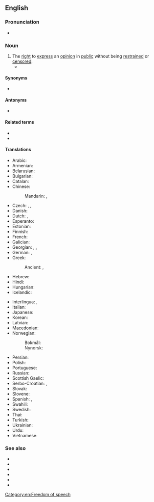{{also|free-speech}}
==English==
{{wikipedia|freedom of speech}}

===Pronunciation===
* {{IPA|en|/fɹiː ˈspiːtʃ/}}

===Noun===
{{en-noun|-}}

# The [[right]] to [[express]] an [[opinion]] in [[public]] without being [[restrain]]ed or [[censor]]ed.
#* {{quote-book|en|year=2003|author=Mike Godwin|authorlink=w:Mike Godwin|title={{w|Cyber Rights}}|publisher=The MIT Press|url=|isbn=0262571684|page=2|passage=The term '''''free speech''''', which appears in this book's subtitle as well as in its text, is used more or less interchangeably with ''freedom of the press'', ''freedom of speech'', and ''freedom of expression'' to refer to all of the expressive rights guaranteed by the forty-five words of the First Amendment, as interpreted by the U.S. courts.}}

====Synonyms====
* {{sense|right to express opinion}} {{l|en|freedom of speech}}

====Antonyms====
* {{l|en|compelled speech}}

====Related terms====
* {{l|en|free as in speech}}
* {{l|en|free-spoken}}

====Translations====
{{trans-top|right to express an opinion in public}}
* Arabic: {{t|ar|حُرِّيَّة اَلتَّعْبِير|f|tr=ḥurriyyat at-taʿbīr}}
* Armenian: {{t+|hy|խոսքի ազատություն}}
* Belarusian: {{t|be|свабо́да сло́ва|f}}
* Bulgarian: {{t|bg|свобода на слово|f}}
* Catalan: {{t|ca|llibertat d'expressió|f}}
* Chinese:
*: Mandarin: {{t+|cmn|言論自由|sc=Hani}}, {{t+|cmn|言论自由|tr=yánlùnzìyóu|sc=Hani}}
* Czech: {{t|cs|svoboda slova|f}}, {{t+|cs|svoboda projevu|f}}, {{t|cs|svoboda vyjadřování|f}}
* Danish: {{t+|da|ytringsfrihed}}
* Dutch: {{t+|nl|vrijheid van meningsuiting|f}}, {{t|nl|vrije meningsuiting|f}}
* Esperanto: {{t|eo|parollibereco}}
* Estonian: {{t+|et|sõnavabadus}}
* Finnish: {{t+|fi|sananvapaus}}
* French: {{t+|fr|liberté d'expression|f}}
* Galician: {{t|gl|liberdade de expresión|f}}
* Georgian: {{t|ka|სიტყვის თავისუფლება}}, {{t|ka|აზრის თავისუფლება}}, {{t|ka|გამოხატვის თავისუფლება}}
* German: {{t|de|freie Meinungsäußerung|f}}, {{t+|de|Redefreiheit|f}}
* Greek: {{t|el|ελευθερία έκφρασης|f}}
*: Ancient: {{t|grc|πᾰρρησῐ́ᾱ|f}}, {{t|grc|ἰσηγορία|f}}
* Hebrew: {{t+|he|חופש הביטוי}}
* Hindi: {{t|hi|अभिव्यक्ति की स्वतंत्रता}}
* Hungarian: {{t+|hu|szólásszabadság}}
* Icelandic: {{t+|is|málfrelsi|n}}
{{trans-mid}}
* Interlingua: {{t|ia|libertate de parola}}, {{t|ia|libertate de expression}}
* Italian: {{t|it|libertà di parola|f}}
* Japanese: {{t|ja|言論の自由|tr=げんろんのじゆう, genron-no jiyū}} <!-- [[表現の自由]]?-->
* Korean: {{t|ko|표현의 자유}}
* Latvian: {{t|lv|vārda brīvība|f}}
* Macedonian: {{t|mk|слобода на говор|f}}
* Norwegian:
*: Bokmål: {{t+|nb|ytringsfrihet|m|f}}
*: Nynorsk: {{t|nn|ytringsfridom|m}}
* Persian: {{t|fa|آزادی بیان|tr=âzâdi-ye bayân}}
* Polish: {{t+|pl|wolność słowa|f}}
* Portuguese: {{t+|pt|liberdade de expressão|f}}
* Russian: {{t+|ru|свобо́да сло́ва|f}}
* Scottish Gaelic: {{t|gd|saorsa cainnte|f}}
* Serbo-Croatian: {{t|sh|слобода говора|f|sc=Cyrl}}, {{t|sh|sloboda govora|f}}
* Slovak: {{t|sk|sloboda slova|f}}
* Slovene: {{t|sl|svoboda govora|f}}
* Spanish: {{t+|es|libertad de expresión|f}}, {{t|es|libertad de palabra|f}}
* Swahili: {{t|sw|uhuru wa maoni}}
* Swedish: {{t+|sv|yttrandefrihet}}
* Thai: {{t|th|เสรีภาพในการพูด|tr=săyree pâap nai gaan pôot}}
* Turkish: {{t|tr|ifade özgürlüğü}}
* Ukrainian: {{t|uk|свобо́да сло́ва|f}}
* Urdu: {{t|ur|آزادی گفتار}}
* Vietnamese: {{t|vi|tự do ngôn luận}}
{{trans-bottom}}

===See also===
* {{l|en|freedom of movement}}
* {{l|en|freedom of contract}}
* {{l|en|freedom of the press}}
* {{l|en|freedom of religion}}
* {{l|en|freedom of assembly}}
* {{l|en|right to keep and bear arms}}

[[Category:en:Freedom of speech]]